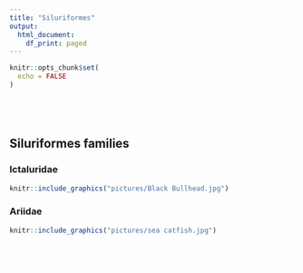 ```yaml
---
title: "Siluriformes"
output:
  html_document:
    df_print: paged
---
```

```r
knitr::opts_chunk$set(
  echo = FALSE
)
```
<div style="background-color:rgba(255, 255, 255, 0.8); padding:40px 0;">
## Siluriformes families {.tabset}

### Ictaluridae
```r
knitr::include_graphics("pictures/Black Bullhead.jpg")
```

### Ariidae
```r
knitr::include_graphics("pictures/sea catfish.jpg")
```
</div>